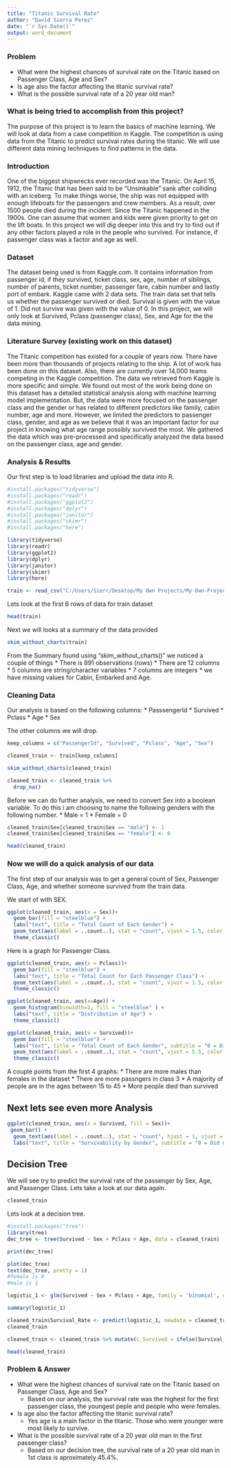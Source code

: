 ```yaml
---
title: "Titanic Survival Rate"
author: "David Sierra Perez"
date: "`r Sys.Date()`"
output: word_document
---
```



### **Problem**
* What were the highest chances of survival rate on the Titanic based on Passenger Class, Age and Sex?
* Is age also the factor affecting the titanic survival rate?
* What is the possible survival rate of a 20 year old man?

### **What is being tried to accomplish from this project?**
The purpose of this project is to learn the basics of machine learning. We will look at data from a case competition in Kaggle. The competition is using data from the Titanic to predict survival rates during the titanic. We will use different data mining techniques to find patterns in the data.

### **Introduction**
One of the biggest shipwrecks ever recorded was the Titanic. On April 15, 1912, the Titanic that has been said to be “Unsinkable” sank after colliding with an iceberg. To make things worse, the ship was not equipped with enough lifeboats for the passengers and crew members. As a result, over 1500 people died during the incident. Since the Titanic happened in the 1900s. One can assume that women and kids were given priority to get on the lift boats. In this project we will dig deeper into this and try to find out if any other factors played a role in the people who survived. For instance, if passenger class was a factor and age as well. 

### **Dataset**
The dataset being used is from Kaggle.com. It contains information from passenger id, if they survived, ticket class, sex, age, number of siblings, number of parents, ticket number, passenger fare, cabin number and lastly port of embark. Kaggle came with 2 data sets. The train data set that tells us whether the passenger survived or died. Survival is given with the value of 1. Did not survive was given with the value of 0. In this project, we will only look at Survived, Pclass (passenger class), Sex, and Age for the the data mining.

### **Literature Survey (existing work on this dataset)** 
The Titanic competition has existed for a couple of years now. There have been more than thousands of projects relating to the ship. A lot of work has been done on this dataset. Also, there are currently over 14,000 teams competing in the Kaggle competition. The data we retrieved from Kaggle is more specific and simple. We found out  most of the work being done on this dataset has a detailed statistical analysis along with machine learning model implementation. But, the data were more focused on the passenger class and the gender or has related to different predictors like family, cabin number, age and more. However, we limited the predictors to passenger class, gender, and age as we believe that it was an important factor for our project in knowing what age range possibly survived the most. We gathered the data which was pre-processed and specifically analyzed the data based on the passenger class, age and gender.

### **Analysis & Results**
Our first step is to load libraries and upload the data into R.
```R
#install.packages("tidyverse")
#install.packages("readr")
#install.packages("ggplot2")
#install.packages("dplyr")
#install.packages("janitor")
#install.packages("skimr")
#install.packages("here")

library(tidyverse)
library(readr)
library(ggplot2)
library(dplyr)
library(janitor)
library(skimr)
library(here)

train <- read_csv("C:/Users/Sierr/Desktop/My Own Projects/My-Own-Projects/Project/Titanic/Dataset/train.csv")
```

Lets look at the first 6 rows of data for train dataset

```R
head(train)
```

Next we will looks at a summary of the data provided

```R
skim_without_charts(train)
```

From the Summary found using "skim_without_charts()" we noticed a couple of things
* There is 891 observations (rows)
* There are 12 columns
* 5 columns are string/character variables
* 7 columns are integers
* we have missing values for Cabin, Embarked and Age. 

### **Cleaning Data**
Our analysis is based on the following columns:
* PasssengerId
* Survived
* Pclass
* Age
* Sex

The other columns we will drop.
```R
keep_columns = c("PassengerId", "Survived", "Pclass", "Age", "Sex")

cleaned_train <- train[keep_columns]

skim_without_charts(cleaned_train)

```

```R
cleaned_train <- cleaned_train %>% 
  drop_na()
```


Before we can do further analysis, we need to convert Sex into a boolean variable. To do this i am choosing to name the following genders with the following number.
 * Male = 1
 * Female = 0

```R
cleaned_train$Sex[cleaned_train$Sex == "male"] <- 1      
cleaned_train$Sex[cleaned_train$Sex == "female"] <- 0  

head(cleaned_train)
```

### **Now we will do a quick analysis of our data**
The first step of our analysis was to get a general count of Sex, Passenger Class, Age, and whether someone survived from the train data.

We start of with SEX.

```R
ggplot(cleaned_train, aes(x = Sex))+ 
  geom_bar(fill = "steelblue") + 
  labs("text", title = "Total Count of Each Gender") +
  geom_text(aes(label = ..count..), stat = "count", vjust = 1.5, color = "white") +
  theme_classic()
```


Here is a graph for Passenger Class.

```R
ggplot(cleaned_train, aes(x = Pclass))+ 
  geom_bar(fill = "steelblue") + 
  labs("text", title = "Total Count for Each Passenger Class") +
  geom_text(aes(label = ..count..), stat = "count", vjust = 1.5, color = "white") +
  theme_classic()
```
```R
ggplot(cleaned_train, aes(x=Age)) + 
  geom_histogram(binwidth=1, fill = "steelblue" ) + 
  labs("text", title = "Distribution of Age") +
  theme_classic()
```


```R
ggplot(cleaned_train, aes(x = Survived))+ 
  geom_bar(fill = "steelblue") + 
  labs("text", title = "Total Count of Each Gender", subtitle = "0 = Did not Survive | 1 = Survived") +
  geom_text(aes(label = ..count..), stat = "count", vjust = 5.5, color = "white") +
  theme_classic()
```

A couple points from the first 4 graphs:
* There are more males than females in the dataset
* There are more passngers in class 3
* A majority of people are in the ages between 15 to 45
* More people died than survived

## **Next lets see even more Analysis**


```R
ggplot(cleaned_train, aes(x = Survived, fill = Sex))+ 
 geom_bar() + 
  geom_text(aes(label = ..count..), stat = "count", hjust = 1, vjust = 1.5, color = "white", position = "stack")+
  labs("text", title = "Survivability by Gender", subtitle = "0 = Did not Survive | 1 = Survived")
```


## **Decision Tree**
We will see try to predict the survival rate of the passenger by Sex, Age, and Passenger Class. Lets take a look at our data again. 



```R
cleaned_train
```

Lets look at a decision tree.


```R
#install.packages("tree")
library(tree)
dec_tree <- tree(Survived ~ Sex + Pclass + Age, data = cleaned_train)

print(dec_tree)
```
```R
plot(dec_tree)
text(dec_tree, pretty = 1)
#female is 0
#male is 1
```


```R
logistic_1 <- glm(Survived ~ Sex + Pclass + Age, family = 'binomial', data = cleaned_train)

summary(logistic_1)
```

```R
cleaned_train$Survival_Rate <- predict(logistic_1, newdata = cleaned_train, type = "response")
cleaned_train
```

```R
cleaned_train <- cleaned_train %>% mutate(L_Survived = ifelse(Survival_Rate > .50, 1,0))

head(cleaned_train)
```
### **Problem & Answer**
* What were the highest chances of survival rate on the Titanic based on Passenger Class, Age and Sex?
    * Based on our analysis, the survival rate was the highest for the first passenger class, the youngest peple
      and people who were females.
    
* Is age also the factor affecting the titanic survival rate?
    * Yes age is a main factor in the titanic. Those who were younger were most likely to survive.
    
* What is the possible survival rate of a 20 year old man in the first passenger class?
    * Based on our decision tree, the survival rate of a 20 year old man in 1st class is aproximately 45.4%.
